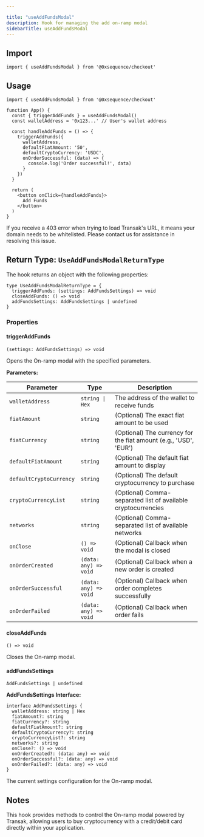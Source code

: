 ```yaml
---

title: "useAddFundsModal"
description: Hook for managing the add on-ramp modal
sidebarTitle: useAddFundsModal
---
```


## Import

```tsx
import { useAddFundsModal } from '@0xsequence/checkout'
```

## Usage

```tsx
import { useAddFundsModal } from '@0xsequence/checkout'

function App() {
  const { triggerAddFunds } = useAddFundsModal()
  const walletAddress = '0x123...' // User's wallet address
  
  const handleAddFunds = () => {
    triggerAddFunds({
      walletAddress,
      defaultFiatAmount: '50',
      defaultCryptoCurrency: 'USDC',
      onOrderSuccessful: (data) => {
        console.log('Order successful!', data)
      }
    })
  }
  
  return (
    <button onClick={handleAddFunds}>
      Add Funds
    </button>
  )
}
```

<Warning>
    If you receive a 403 error when trying to load Transak's URL, it means your domain needs to be whitelisted.
    Please contact us for assistance in resolving this issue.
</Warning>

## Return Type: `UseAddFundsModalReturnType`

The hook returns an object with the following properties:

```tsx
type UseAddFundsModalReturnType = {
  triggerAddFunds: (settings: AddFundsSettings) => void
  closeAddFunds: () => void
  addFundsSettings: AddFundsSettings | undefined
}
```

### Properties

#### triggerAddFunds

`(settings: AddFundsSettings) => void`

Opens the On-ramp modal with the specified parameters.

**Parameters:**

| Parameter | Type | Description |
| --------- | ---- | ----------- |
| `walletAddress` | `string \| Hex` | The address of the wallet to receive funds |
| `fiatAmount` | `string` |  (Optional) The exact fiat amount to be used |
| `fiatCurrency` | `string` | (Optional) The currency for the fiat amount (e.g., 'USD', 'EUR') |
| `defaultFiatAmount` | `string` | (Optional) The default fiat amount to display |
| `defaultCryptoCurrency` | `string` | (Optional) The default cryptocurrency to purchase |
| `cryptoCurrencyList` | `string` | (Optional) Comma-separated list of available cryptocurrencies |
| `networks` | `string` | (Optional) Comma-separated list of available networks |
| `onClose` | `() => void` | (Optional) Callback when the modal is closed |
| `onOrderCreated` | `(data: any) => void` | (Optional) Callback when a new order is created |
| `onOrderSuccessful` | `(data: any) => void` | (Optional) Callback when order completes successfully |
| `onOrderFailed` | `(data: any) => void` | (Optional) Callback when order fails |

#### closeAddFunds

`() => void`

Closes the On-ramp modal.

#### addFundsSettings

`AddFundsSettings | undefined`

**AddFundsSettings Interface:**

```tsx
interface AddFundsSettings {
  walletAddress: string | Hex
  fiatAmount?: string
  fiatCurrency?: string
  defaultFiatAmount?: string
  defaultCryptoCurrency?: string
  cryptoCurrencyList?: string
  networks?: string
  onClose?: () => void
  onOrderCreated?: (data: any) => void
  onOrderSuccessful?: (data: any) => void
  onOrderFailed?: (data: any) => void
}
```

The current settings configuration for the On-ramp modal.

## Notes

This hook provides methods to control the On-ramp modal powered by Transak, allowing users to buy cryptocurrency with a credit/debit card directly within your application.

